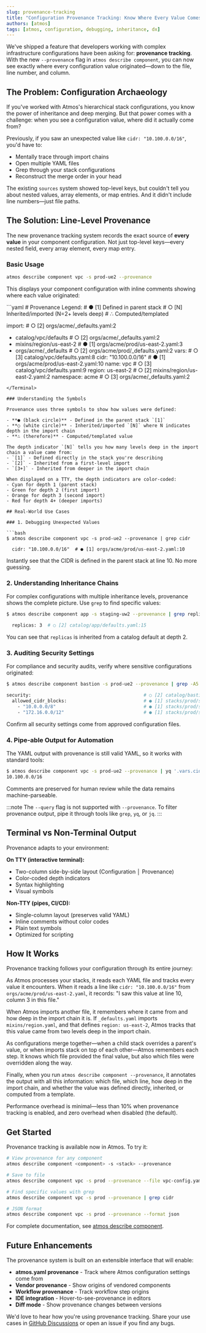 ```yaml
---
slug: provenance-tracking
title: "Configuration Provenance Tracking: Know Where Every Value Comes From"
authors: [atmos]
tags: [atmos, configuration, debugging, inheritance, dx]
---
```



We've shipped a feature that developers working with complex infrastructure configurations have been asking for: **provenance tracking**. With the new `--provenance` flag in `atmos describe component`, you can now see exactly where every configuration value originated—down to the file, line number, and column.

<!--truncate-->

## The Problem: Configuration Archaeology

If you've worked with Atmos's hierarchical stack configurations, you know the power of inheritance and deep merging. But that power comes with a challenge: when you see a configuration value, where did it actually come from?

Previously, if you saw an unexpected value like `cidr: "10.100.0.0/16"`, you'd have to:
- Mentally trace through import chains
- Open multiple YAML files
- Grep through your stack configurations
- Reconstruct the merge order in your head

The existing `sources` system showed top-level keys, but couldn't tell you about nested values, array elements, or map entries. And it didn't include line numbers—just file paths.

## The Solution: Line-Level Provenance

The new provenance tracking system records the exact source of **every value** in your component configuration. Not just top-level keys—every nested field, every array element, every map entry.

### Basic Usage

```bash
atmos describe component vpc -s prod-ue2 --provenance
```

This displays your component configuration with inline comments showing where each value originated:

<Terminal title="atmos describe component vpc -s prod-ue2 --provenance">
```yaml
# Provenance Legend:
#   ● [1] Defined in parent stack
#   ○ [N] Inherited/imported (N=2+ levels deep)
#   ∴ Computed/templated

import:                                           # ○ [2] orgs/acme/_defaults.yaml:2
  - catalog/vpc/defaults                          # ○ [2] orgs/acme/_defaults.yaml:2
  - mixins/region/us-east-2                       # ● [1] orgs/acme/prod/us-east-2.yaml:3
  - orgs/acme/_defaults                           # ○ [2] orgs/acme/prod/_defaults.yaml:2
vars:                                             # ○ [3] catalog/vpc/defaults.yaml:8
  cidr: "10.100.0.0/16"                           # ● [1] orgs/acme/prod/us-east-2.yaml:10
  name: vpc                                       # ○ [3] catalog/vpc/defaults.yaml:9
  region: us-east-2                               # ○ [2] mixins/region/us-east-2.yaml:2
  namespace: acme                                 # ○ [3] orgs/acme/_defaults.yaml:2
```
</Terminal>

### Understanding the Symbols

Provenance uses three symbols to show how values were defined:

- **● (black circle)** - Defined in the parent stack `[1]`
- **○ (white circle)** - Inherited/imported `[N]` where N indicates depth in the import chain
- **∴ (therefore)** - Computed/templated value

The depth indicator `[N]` tells you how many levels deep in the import chain a value came from:
- `[1]` - Defined directly in the stack you're describing
- `[2]` - Inherited from a first-level import
- `[3+]` - Inherited from deeper in the import chain

When displayed on a TTY, the depth indicators are color-coded:
- Cyan for depth 1 (parent stack)
- Green for depth 2 (first import)
- Orange for depth 3 (second import)
- Red for depth 4+ (deeper imports)

## Real-World Use Cases

### 1. Debugging Unexpected Values

```bash
$ atmos describe component vpc -s prod-ue2 --provenance | grep cidr

  cidr: "10.100.0.0/16"  # ● [1] orgs/acme/prod/us-east-2.yaml:10
```

Instantly see that the CIDR is defined in the parent stack at line 10. No more guessing.

### 2. Understanding Inheritance Chains

For complex configurations with multiple inheritance levels, provenance shows the complete picture. Use `grep` to find specific values:

```bash
$ atmos describe component app -s staging-uw2 --provenance | grep replicas

  replicas: 3  # ○ [2] catalog/app/defaults.yaml:15
```

You can see that `replicas` is inherited from a catalog default at depth 2.

### 3. Auditing Security Settings

For compliance and security audits, verify where sensitive configurations originated:

```bash
$ atmos describe component bastion -s prod-ue2 --provenance | grep -A5 security

security:                                         # ○ [2] catalog/bastion/defaults.yaml:20
  allowed_cidr_blocks:                            # ● [1] stacks/prod/security.yaml:8
    - "10.0.0.0/8"                                # ● [1] stacks/prod/security.yaml:9
    - "172.16.0.0/12"                             # ● [1] stacks/prod/security.yaml:10
```

Confirm all security settings come from approved configuration files.

### 4. Pipe-able Output for Automation

The YAML output with provenance is still valid YAML, so it works with standard tools:

```bash
$ atmos describe component vpc -s prod-ue2 --provenance | yq '.vars.cidr'
10.100.0.0/16
```

Comments are preserved for human review while the data remains machine-parseable.

:::note
The `--query` flag is not supported with `--provenance`. To filter provenance output, pipe it through tools like `grep`, `yq`, or `jq`.
:::

## Terminal vs Non-Terminal Output

Provenance adapts to your environment:

**On TTY (interactive terminal):**
- Two-column side-by-side layout (Configuration │ Provenance)
- Color-coded depth indicators
- Syntax highlighting
- Visual symbols

**Non-TTY (pipes, CI/CD):**
- Single-column layout (preserves valid YAML)
- Inline comments without color codes
- Plain text symbols
- Optimized for scripting

## How It Works

Provenance tracking follows your configuration through its entire journey:

As Atmos processes your stacks, it reads each YAML file and tracks every value it encounters. When it reads a line like `cidr: "10.100.0.0/16"` from `orgs/acme/prod/us-east-2.yaml`, it records: "I saw this value at line 10, column 3 in this file."

When Atmos imports another file, it remembers where it came from and how deep in the import chain it is. If `_defaults.yaml` imports `mixins/region.yaml`, and that defines `region: us-east-2`, Atmos tracks that this value came from two levels deep in the import chain.

As configurations merge together—when a child stack overrides a parent's value, or when imports stack on top of each other—Atmos remembers each step. It knows which file provided the final value, but also which files were overridden along the way.

Finally, when you run `atmos describe component --provenance`, it annotates the output with all this information: which file, which line, how deep in the import chain, and whether the value was defined directly, inherited, or computed from a template.

Performance overhead is minimal—less than 10% when provenance tracking is enabled, and zero overhead when disabled (the default).

## Get Started

Provenance tracking is available now in Atmos. To try it:

```bash
# View provenance for any component
atmos describe component <component> -s <stack> --provenance

# Save to file
atmos describe component vpc -s prod --provenance --file vpc-config.yaml

# Find specific values with grep
atmos describe component vpc -s prod --provenance | grep cidr

# JSON format
atmos describe component vpc -s prod --provenance --format json
```

For complete documentation, see [atmos describe component](/cli/commands/describe/component).

## Future Enhancements

The provenance system is built on an extensible interface that will enable:
- **atmos.yaml provenance** - Track where Atmos configuration settings come from
- **Vendor provenance** - Show origins of vendored components
- **Workflow provenance** - Track workflow step origins
- **IDE integration** - Hover-to-see-provenance in editors
- **Diff mode** - Show provenance changes between versions

We'd love to hear how you're using provenance tracking. Share your use cases in [GitHub Discussions](https://github.com/cloudposse/atmos/discussions) or open an issue if you find any bugs.
